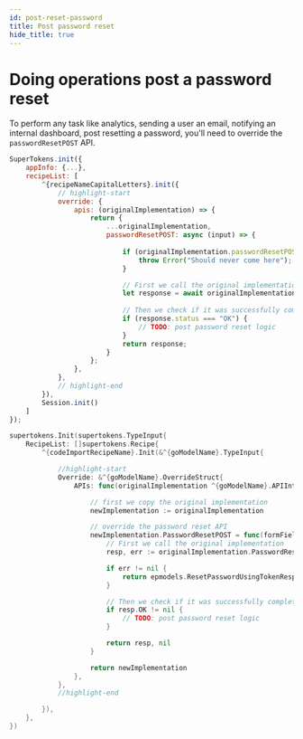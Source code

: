 ```yaml
---
id: post-reset-password
title: Post password reset
hide_title: true
---
```


<!-- COPY DOCS -->
<!-- ./thirdpartyemailpassword/common-customizations/reset-password/post-reset-password.mdx -->


# Doing operations post a password reset

To perform any task like analytics, sending a user an email, notifying an internal dashboard, post resetting a password, you'll need to override the `passwordResetPOST` API.

<BackendSDKTabs>
<TabItem value="nodejs">

```jsx
SuperTokens.init({
    appInfo: {...},
    recipeList: [
        ^{recipeNameCapitalLetters}.init({
            // highlight-start
            override: {
                apis: (originalImplementation) => {
                    return {
                        ...originalImplementation,
                        passwordResetPOST: async (input) => {
                            
                            if (originalImplementation.passwordResetPOST === undefined) {
                                throw Error("Should never come here");
                            }

                            // First we call the original implementation
                            let response = await originalImplementation.passwordResetPOST(input);
                            
                            // Then we check if it was successfully completed
                            if (response.status === "OK") {
                                // TODO: post password reset logic
                            }
                            return response;
                        }
                    };
                },
            },
            // highlight-end
        }),
        Session.init()
    ]
});
```
</TabItem>
<TabItem value="go">

```go
supertokens.Init(supertokens.TypeInput{
    RecipeList: []supertokens.Recipe{
        ^{codeImportRecipeName}.Init(&^{goModelName}.TypeInput{

            //highlight-start
            Override: &^{goModelName}.OverrideStruct{
                APIs: func(originalImplementation ^{goModelName}.APIInterface) ^{goModelName}.APIInterface {

                    // first we copy the original implementation
                    newImplementation := originalImplementation

                    // override the password reset API
                    newImplementation.PasswordResetPOST = func(formFields []epmodels.TypeFormField, token string, options epmodels.APIOptions) (epmodels.ResetPasswordUsingTokenResponse, error) {
                        // First we call the original implementation
                        resp, err := originalImplementation.PasswordResetPOST(formFields, token, options)

                        if err != nil {
                            return epmodels.ResetPasswordUsingTokenResponse{}, err
                        }

                        // Then we check if it was successfully completed
                        if resp.OK != nil {
                            // TODO: post password reset logic
                        }

                        return resp, nil
                    }

                    return newImplementation
                },
            },
            //highlight-end

        }),
    },
})
```
</TabItem>
</BackendSDKTabs>